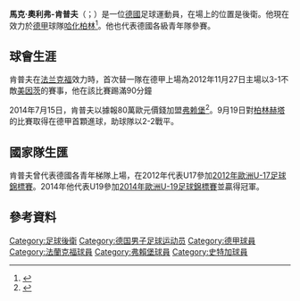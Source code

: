 {{noteTA
|G1=德甲
|G2=足球
|1=zh-hans:肯普夫;zh-hk:甘普夫;zh-tw:肯普夫;
}}
{{Infobox football biography
| name           = 马克-奥利弗·肯普夫<br />Marc-Oliver Kempf
| image          = Marc-Oliver Kempf.jpg
| birth_date     = {{birth date and age|1995|1|28|df=y}}
| birth_place    = [[德國|德國]][[利希|利希]]
| height         = {{height|m=1.85}}
| currentclub    = [[柏林赫塔體育俱樂部|哈化柏林]]
| clubnumber     = 20
| position       = [[後衛_(足球)|後衛]]
| youthyears1    = 
| youthclubs1    = JSG Bad Nauheim
| youthyears2    = 
| youthclubs2    = TSV Dorn-Assenheim
| youthyears3    = 
| youthclubs3    = SV Bruchenbrücken
| youthyears4    = 2007–2014
| youthclubs4    = [[法兰克福足球俱乐部|法兰克福]]
| years1         = 2012–2014
| clubs1         = [[法兰克福足球俱乐部|法兰克福二隊]]
| caps1          = 5
| goals1         = 0
| years2         = 2013–2014
| clubs2         = [[法兰克福足球俱乐部|法兰克福]]
| caps2          = 18
| goals2         = 3
| years3         = 2014–2017
| clubs3         = [[弗赖堡体育俱乐部|弗赖堡二隊]]
| caps3          = 10
| goals3         = 0
| years4         = 2014–2018
| clubs4         = [[弗赖堡体育俱乐部|弗赖堡]]
| caps4          = 68
| goals4         = 7
| years5         = 2018–2022     | clubs5 = [[斯图加特体育俱乐部|斯图加特]]          | caps5 = 88 | goals5 = 9
| years6         = 2022–     | clubs6 = [[柏林赫塔體育俱樂部|哈化柏林]]          | caps6 = 0 | goals6 = 0
| nationalyears1 = 2010–2011
| nationalteam1  = [[德国青年国家足球队|德國U16]]
| nationalcaps1  = 5
| nationalgoals1 = 1
| nationalyears2 = 2011–2012
| nationalteam2  = [[德国青年国家足球队|德國U17]]
| nationalcaps2  = 14
| nationalgoals2 = 0
| nationalyears3 = 2012
| nationalteam3  = [[德国青年国家足球队|德國U18]]
| nationalcaps3  = 1
| nationalgoals3 = 0
| nationalyears4 = 2013–2014
| nationalteam4  = [[德国青年国家足球队|德國U19]]
| nationalcaps4  = 18
| nationalgoals4 = 0
| nationalyears5 = 2015–2016
| nationalteam5  = [[德国青年国家足球队|德國U20]]
| nationalcaps5  = 7
| nationalgoals5 = 0
| nationalyears6 = 2017
| nationalteam6  = [[德國21歲以下國家足球隊|德國U21]]
| nationalcaps6  = 7
| nationalgoals6 = 1
| pcupdate       = 25 January 2022
| ntupdate       =  30 June 2017 
| medaltemplates = 
}}

'''馬克·奧利弗-肯普夫'''（{{lang-de|'''Marc-Oliver Kempf'''}}；{{bd|1995年|1月28日}}）是一位[[德國|德國]]足球運動員，在場上的位置是後衛。他現在效力於[[德国足球甲级联赛|德甲]]球隊[[柏林赫塔體育俱樂部|哈化柏林]]<ref>{{cite web | url = http://www.worldfootball.net/spieler_profil/marc-oliver-kempf/ | title = Marc-Oliver Kempf | publisher = worldfootball.net | accessdate = 29 November 2012 | archive-date = 2013-05-16 | archive-url = https://web.archive.org/web/20130516152207/http://www.worldfootball.net/spieler_profil/marc-oliver-kempf/ | dead-url = no }}</ref>。他也代表德國各級青年隊參賽。

==球會生涯==
肯普夫在[[法兰克福足球俱乐部|法兰克福]]效力時，首次替一隊在德甲上場為2012年11月27日主場以3-1不敵[[美因茨05足球俱乐部|美因茨]]的賽事，他在該比賽踢滿90分鐘

2014年7月15日，肯普夫以據報80萬歐元價錢加盟[[弗赖堡体育俱乐部|弗赖堡]]<ref>{{cite web | url = http://www.bild.de/sport/fussball/eintracht-frankfurt/zambrano-mit-lungenentzuendung-in-klinik-36818826.bild.html | title = Lungenentzündung! Zambrano in Klinik | publisher = bild.de | accessdate = 15 July 2014 | archive-date = 2018-07-02 | archive-url = https://web.archive.org/web/20180702204642/https://www.bild.de/sport/fussball/eintracht-frankfurt/zambrano-mit-lungenentzuendung-in-klinik-36818826.bild.html | dead-url = no }}</ref>。9月19日對[[柏林赫塔體育俱樂部|柏林赫塔]]的比賽取得在德甲首顆進球，助球隊以2-2戰平。

==國家隊生匯==
肯普夫曾代表德國各青年梯隊上場，在2012年代表U17參加[[2012年歐洲U-17足球錦標賽|2012年歐洲U-17足球錦標賽]]。2014年他代表U19參加[[2014年歐洲U-19足球錦標賽|2014年歐洲U-19足球錦標賽]]並贏得冠軍。

==參考資料==
{{Reflist}}

{{s-start}}
{{s-sports}}
{{succession box|title=[[斯图加特体育俱乐部|斯图加特]]隊長|before={{flagicon|GER}} [[克里斯蒂安·根特纳|克里斯蒂安·根特纳]]|after=現任|years=2019－}}
{{S-end}}

{{哈化柏林球員名單}}

{{DEFAULTSORT:Kempf, Marc-Oliver}}
[[Category:足球後衛|Category:足球後衛]]
[[Category:德国男子足球运动员|Category:德国男子足球运动员]]
[[Category:德甲球員|Category:德甲球員]]
[[Category:法蘭克福球員|Category:法蘭克福球員]]
[[Category:弗賴堡球員|Category:弗賴堡球員]]
[[Category:史特加球員|Category:史特加球員]]